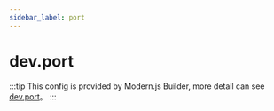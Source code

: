 ```yaml
---
sidebar_label: port
---
```


# dev.port

:::tip
This config is provided by Modern.js Builder, more detail can see [dev.port](https://modernjs.dev/builder/en/api/config-dev.html#dev-port)。
:::


<Main />
